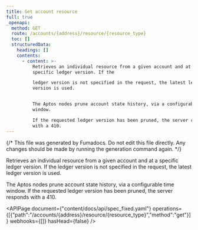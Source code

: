 ```yaml
---
title: Get account resource
full: true
_openapi:
  method: GET
  route: /accounts/{address}/resource/{resource_type}
  toc: []
  structuredData:
    headings: []
    contents:
      - content: >-
          Retrieves an individual resource from a given account and at a
          specific ledger version. If the

          ledger version is not specified in the request, the latest ledger
          version is used.


          The Aptos nodes prune account state history, via a configurable time
          window.

          If the requested ledger version has been pruned, the server responds
          with a 410.
---
```


{/* This file was generated by Fumadocs. Do not edit this file directly. Any changes should be made by running the generation command again. */}

Retrieves an individual resource from a given account and at a specific ledger version. If the
ledger version is not specified in the request, the latest ledger version is used.

The Aptos nodes prune account state history, via a configurable time window.
If the requested ledger version has been pruned, the server responds with a 410.

<APIPage document={"content/docs/api/spec_fixed.yaml"} operations={[{"path":"/accounts/{address}/resource/{resource_type}","method":"get"}]} webhooks={[]} hasHead={false} />